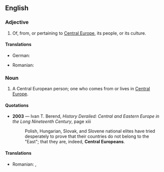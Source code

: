 ==English==

===Adjective===
{{en-adj|pos=[[Central]] [[European]]|-}}

# Of, from, or pertaining to [[Central Europe]], its people, or its culture.

====Translations====
{{trans-top|Central European}}
* German: {{t-|de|zentraleuropäisch}}
{{trans-mid}}
* Romanian: {{t-|ro|central-european}}
{{trans-bottom}}

===Noun===
{{en-noun|sg=[[Central]] [[European]]}}

# A Central European person; one who comes from or lives in [[Central Europe]].

====Quotations====
* '''2003''' — Ivan T. Berend, ''History Derailed: Central and Eastern Europe in the Long Nineteenth Century'', page xiii
*: Polish, Hungarian, Slovak, and Slovene national elites have tried desperately to prove that their countries do not belong to the "East"; that they are, indeed, '''Central Europeans'''.

====Translations====
{{trans-top|Central European person}}
* Romanian: {{t|ro|central-european|m}}, {{t|ro|central-europeană|f}}
{{trans-mid}}
{{trans-bottom}}